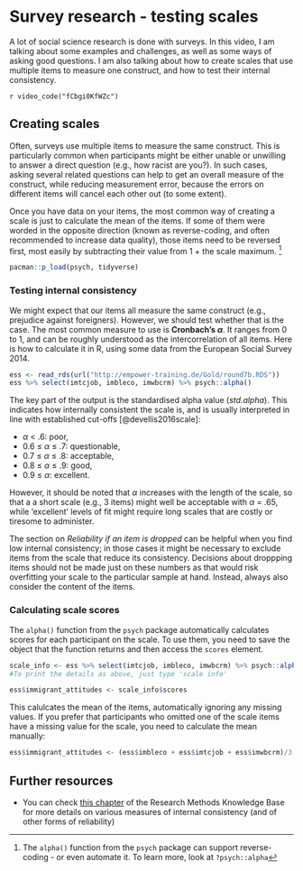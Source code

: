 # Survey research - testing scales

A lot of social science research is done with surveys. In this video, I am talking about some examples and challenges, as well as some ways of asking good questions. I am also talking about how to create scales that use multiple items to measure one construct, and how to test their internal consistency.

`r video_code("fCbgi0KfWZc")`

## Creating scales

Often, surveys use multiple items to measure the same construct. This is particularly common when participants might be either unable or unwilling to answer a direct question (e.g., how racist are you?). In such cases, asking several related questions can help to get an overall measure of the construct, while reducing measurement error, because the errors on different items will cancel each other out (to some extent).

Once you have data on your items, the most common way of creating a scale is just to calculate the mean of the items. If some of them were worded in the opposite direction (known as reverse-coding, and often recommended to increase data quality), those items need to be reversed first, most easily by subtracting their value from 1 + the scale maximum. ^[The `alpha()` function from the `psych` package can support reverse-coding - or even automate it. To learn more, look at `?psych::alpha`]

```r
pacman::p_load(psych, tidyverse)
```


### Testing internal consistency

We might expect that our items all measure the same construct (e.g., prejudice against foreigners). However, we should test whether that is the case. The most common measure to use is **Cronbach's $\alpha$**. It ranges from 0 to 1, and can be roughly understood as the intercorrelation of all items. Here is how to calculate it in R, using some data from the European Social Survey 2014.

```r
ess <- read_rds(url("http://empower-training.de/Gold/round7b.RDS"))
ess %>% select(imtcjob, imbleco, imwbcrm) %>% psych::alpha()
```

The key part of the output is the standardised alpha value (*std.alpha*). This indicates how internally consistent the scale is, and is usually interpreted in line with established cut-offs [@devellis2016scale]:

* $\alpha$ < .6:  poor,  
* 0.6 &le; $\alpha$ &le; .7:  questionable,
* 0.7 &le; $\alpha$ &le; .8:  acceptable,
* 0.8 &le; $\alpha$ &le; .9:  good,
* 0.9 &le; $\alpha$:  excellent.

However, it should be noted that $\alpha$ increases with the length of the scale, so that a a short scale (e.g., 3 items) might well be acceptable with $\alpha$ = .65, while 'excellent' levels of fit might require long scales that are costly or tiresome to administer.

The section on *Reliability if an item is dropped* can be helpful when you find low internal consistency; in those cases it might be necessary to exclude items from the scale that reduce its consistency. Decisions about droppping items should not be made just on these numbers as that would risk overfitting your scale to the particular sample at hand. Instead, always also consider the content of the items.

### Calculating scale scores

The `alpha()` function from the `psych` package automatically calculates scores for each participant on the scale. To use them, you need to save the object that the function returns and then access the `scores` element.

```r
scale_info <- ess %>% select(imtcjob, imbleco, imwbcrm) %>% psych::alpha()
#To print the details as above, just type 'scale info'

ess$immigrant_attitudes <- scale_info$scores

```

This calulcates the mean of the items, automatically ignoring any missing values. If you prefer that participants who omitted one of the scale items have a missing value for the scale, you need to calculate the mean manually:

```r
ess$immigrant_attitudes <- (ess$imbleco + ess$imtcjob + ess$imwbcrm)/3
```


## Further resources

* You can check [this chapter](https://socialresearchmethods.net/kb/types-of-reliability/#internal-consistency-reliability){target="_blank"} of the Research Methods Knowledge Base for more details on various measures of internal consistency (and of other forms of reliability)